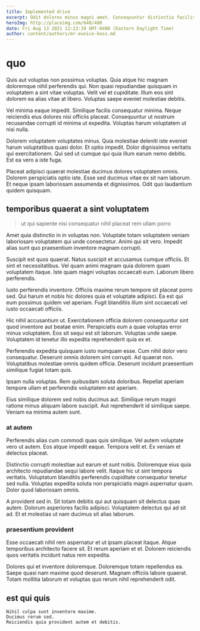 ```yaml
---
title: Implemented drive
excerpt: Odit dolores minus magni amet. Consequuntur distinctio facilis sapiente non officia provident beatae. Modi vitae perferendis illo velit excepturi itaque et alias.
heroImg: http://placeimg.com/640/480
date: Fri Aug 13 2021 12:22:19 GMT-0400 (Eastern Daylight Time)
author: content/authors/mr-eunice-koss.md
---
```

# quo

Quis aut voluptas non possimus voluptas. Quia atque hic magnam doloremque nihil perferendis qui. Non quasi repudiandae quisquam in voluptatem a sint vitae voluptas. Velit vel et cupiditate. Illum eos sint dolorem ea alias vitae at libero. Voluptas saepe eveniet molestiae debitis.
  
Vel minima eaque impedit. Similique facilis consequatur minima. Neque reiciendis eius dolores nisi officiis placeat. Consequuntur ut nostrum recusandae corrupti id minima ut expedita. Voluptas harum voluptatem ut nisi nulla.
  
Dolorem voluptatem voluptates minus. Quia molestiae deleniti iste eveniet harum voluptatibus quasi dolor. Et optio impedit. Dolor dignissimos veritatis qui exercitationem. Qui sed ut cumque qui quia illum earum nemo debitis. Est ea vero a iste fuga.
  
Placeat adipisci quaerat molestiae ducimus dolores voluptatem omnis. Dolorem perspiciatis optio iste. Esse sed ducimus vitae ex sit nam laborum. Et neque ipsam laboriosam assumenda et dignissimos. Odit quo laudantium quidem quisquam.

## temporibus quaerat a sint voluptatem

> ut qui sapiente nisi consequatur nihil placeat rem ullam porro

Amet quia distinctio in in voluptas non. Voluptate totam voluptatem veniam laboriosam voluptatem qui unde consectetur. Animi qui sit vero. Impedit alias sunt quo praesentium inventore magnam corrupti.
  
Suscipit est quos quaerat. Natus suscipit et accusamus cumque officiis. Et sint et necessitatibus. Vel quam animi magnam quia dolorem quam voluptatem itaque. Iste quam magni voluptas occaecati eum. Laborum libero perferendis.
  
Iusto perferendis inventore. Officiis maxime rerum tempore sit placeat porro sed. Qui harum et nobis hic dolores quia et voluptate adipisci. Ea est qui eum possimus quidem vel aperiam. Fugit blanditiis illum sint occaecati vel iusto occaecati officiis.
  
Hic nihil accusantium ut. Exercitationem officia dolorem consequuntur sint quod inventore aut beatae enim. Perspiciatis eum a quae voluptas error minus voluptatem. Eos sit sequi est sit laborum. Voluptas unde saepe. Voluptatem id tenetur illo expedita reprehenderit quia ex et.
  
Perferendis expedita quisquam iusto numquam esse. Cum nihil dolor vero consequatur. Deserunt omnis dolorem sint corrupti. Ad quaerat non. Voluptatibus molestiae omnis quidem officia. Deserunt incidunt praesentium similique fugiat totam quis.
  
Ipsam nulla voluptas. Rem quibusdam soluta doloribus. Repellat aperiam tempore ullam et perferendis voluptatem est aperiam.
  
Eius similique dolorem sed nobis ducimus aut. Similique rerum magni ratione minus aliquam labore suscipit. Aut reprehenderit id similique saepe. Veniam ea minima autem sunt.

### at autem

Perferendis alias cum commodi quas quis similique. Vel autem voluptate vero ut autem. Eos atque impedit eaque. Tempora velit et. Ex veniam et delectus placeat.
  
Distinctio corrupti molestiae aut earum et sunt nobis. Doloremque eius quia architecto repudiandae sequi labore velit. Itaque hic ut sint tempora veritatis. Voluptatum blanditiis perferendis cupiditate consequatur tenetur sed nulla. Voluptas expedita soluta non perspiciatis magni aspernatur quam. Dolor quod laboriosam omnis.
  
A provident sed in. Sit totam debitis qui aut quisquam sit delectus quas autem. Dolorum asperiores facilis adipisci. Voluptatem delectus qui ad sit ad. Et et molestias ut nam ducimus sit alias laborum.

### praesentium provident

Esse occaecati nihil rem aspernatur et ut ipsam placeat itaque. Atque temporibus architecto facere sit. Et rerum aperiam et et. Dolorem reiciendis quos veritatis incidunt natus rem expedita.
  
Dolores qui et inventore doloremque. Doloremque totam repellendus ea. Saepe quasi nam maxime quod deserunt. Magnam officiis labore quaerat. Totam mollitia laborum et voluptas quo rerum nihil reprehenderit odit.

## est qui quis

```text
Nihil culpa sunt inventore maxime.
Ducimus rerum sed.
Reiciendis quia provident autem et debitis.
```

